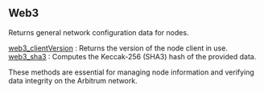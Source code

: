 
## Web3

Returns general network configuration data for nodes.

[web3_clientVersion](/arbitrum-api/web3/web3_clientVersion) : Returns the version of the node client in use.  \
[web3_sha3](/arbitrum-api/web3/web3_sha3) : Computes the Keccak-256 (SHA3) hash of the provided data.

These methods are essential for managing node information and verifying data integrity on the Arbitrum network.

<Space h={16} />
<GetStarted />